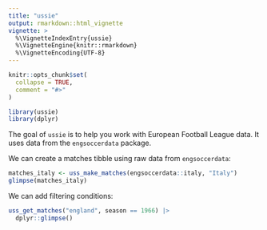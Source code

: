 ```yaml
---
title: "ussie"
output: rmarkdown::html_vignette
vignette: >
  %\VignetteIndexEntry{ussie}
  %\VignetteEngine{knitr::rmarkdown}
  %\VignetteEncoding{UTF-8}
---
```


```r
knitr::opts_chunk$set(
  collapse = TRUE,
  comment = "#>"
)
```

```r
library(ussie)
library(dplyr)
```

The goal of `ussie` is to help you work with European Football League data. It uses data from the `engsoccerdata` package.

We can create a matches tibble using raw data from `engsoccerdata`:

```r
matches_italy <- uss_make_matches(engsoccerdata::italy, "Italy")
glimpse(matches_italy)
```

We can add filtering conditions:

```r
uss_get_matches("england", season == 1966) |>
  dplyr::glimpse()
```


